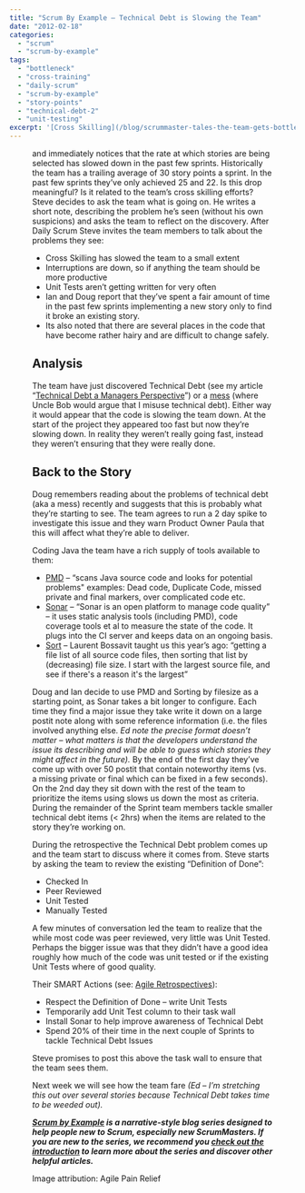 ```yaml
---
title: "Scrum By Example – Technical Debt is Slowing the Team"
date: "2012-02-18"
categories: 
  - "scrum"
  - "scrum-by-example"
tags: 
  - "bottleneck"
  - "cross-training"
  - "daily-scrum"
  - "scrum-by-example"
  - "story-points"
  - "technical-debt-2"
  - "unit-testing"
excerpt: '[Cross Skilling](/blog/scrummaster-tales-the-team-gets-bottlenecked) is starting to'
---
```




<Figure
  src={CFDForTechnicalDebtAnnotatedSmall}
  alt="CFD-for-Technical-Debt-annotated-image by Agile Pain Relief Consulting"
  caption="CFD-for-Technical-Debt-annotated-image by Agile Pain Relief Consulting"
/>
 and immediately notices that the rate at which stories are being selected has slowed down in the past few sprints. Historically the team has a trailing average of 30 story points a sprint. In the past few sprints they’ve only achieved 25 and 22. Is this drop meaningful? Is it related to the team’s cross skilling efforts? Steve decides to ask the team what is going on. He writes a short note, describing the problem he’s seen (without his own suspicions) and asks the team to reflect on the discovery. After Daily Scrum Steve invites the team members to talk about the problems they see:

- Cross Skilling has slowed the team to a small extent
- Interruptions are down, so if anything the team should be more productive
- Unit Tests aren’t getting written for very often
- Ian and Doug report that they’ve spent a fair amount of time in the past few sprints implementing a new story only to find it broke an existing story.
- Its also noted that there are several places in the code that have become rather hairy and are difficult to change safely.

## Analysis

The team have just discovered Technical Debt (see my article “[Technical Debt a Managers Perspective](external:https://www.infoq.com/articles/technical-debt-levison/)”) or a [mess](external:https://sites.google.com/site/unclebobconsultingllc/a-mess-is-not-a-technical-debt) (where Uncle Bob would argue that I misuse technical debt). Either way it would appear that the code is slowing the team down. At the start of the project they appeared too fast but now they’re slowing down. In reality they weren’t really going fast, instead they weren’t ensuring that they were really done.

## Back to the Story

Doug remembers reading about the problems of technical debt (aka a mess) recently and suggests that this is probably what they’re starting to see. The team agrees to run a 2 day spike to investigate this issue and they warn Product Owner Paula that this will affect what they’re able to deliver.

Coding Java the team have a rich supply of tools available to them:

- [PMD](external:https://pmd.sourceforge.net/) – “scans Java source code and looks for potential problems" examples: Dead code, Duplicate Code, missed private and final markers, over complicated code etc.
- [Sonar](external:https://www.sonarsource.org/) – “Sonar is an open platform to manage code quality” – it uses static analysis tools (including PMD), code coverage tools et al to measure the state of the code. It plugs into the CI server and keeps data on an ongoing basis.
- [Sort](external:https://www.artima.com/forums//threaded.jsp?forum=155&thread=182754) – Laurent Bossavit taught us this year’s ago: “getting a file list of all source code files, then sorting that list by (decreasing) file size. I start with the largest source file, and see if there's a reason it's the largest”

Doug and Ian decide to use PMD and Sorting by filesize as a starting point, as Sonar takes a bit longer to configure. Each time they find a major issue they take write it down on a large postit note along with some reference information (i.e. the files involved anything else. _Ed note the precise format doesn’t matter – what matters is that the developers understand the issue its describing and will be able to guess which stories they might affect in the future)._ By the end of the first day they’ve come up with over 50 postit that contain noteworthy items (vs. a missing private or final which can be fixed in a few seconds). On the 2nd day they sit down with the rest of the team to prioritize the items using slows us down the most as criteria. During the remainder of the Sprint team members tackle smaller technical debt items (< 2hrs) when the items are related to the story they’re working on.

During the retrospective the Technical Debt problem comes up and the team start to discuss where it comes from. Steve starts by asking the team to review the existing “Definition of Done”:

- Checked In
- Peer Reviewed
- Unit Tested
- Manually Tested

A few minutes of conversation led the team to realize that the while most code was peer reviewed, very little was Unit Tested. Perhaps the bigger issue was that they didn’t have a good idea roughly how much of the code was unit tested or if the existing Unit Tests where of good quality.

Their SMART Actions (see: [Agile Retrospectives](/blog/agile-retrospectives)):

- Respect the Definition of Done – write Unit Tests
- Temporarily add Unit Test column to their task wall
- Install Sonar to help improve awareness of Technical Debt
- Spend 20% of their time in the next couple of Sprints to tackle Technical Debt Issues

Steve promises to post this above the task wall to ensure that the team sees them.

Next week we will see how the team fare _(Ed – I’m stretching this out over several stories because Technical Debt takes time to be weeded out)._

_**[Scrum by Example](/blog/category/scrum-by-example) is a narrative-style blog series designed to help people new to Scrum, especially new ScrumMasters. If you are new to the series, we recommend you [check out the introduction](/blog/scrum-by-example) to learn more about the series and discover other helpful articles.**_

Image attribution: Agile Pain Relief
